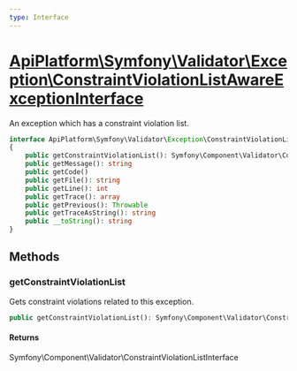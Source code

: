 ```yaml
---
type: Interface
---
```


# [ApiPlatform\Symfony\Validator\Exception\ConstraintViolationListAwareExceptionInterface](/docs/v3.2/reference/Symfony/Validator/Exception/ConstraintViolationListAwareExceptionInterface)

An exception which has a constraint violation list.

```php
interface ApiPlatform\Symfony\Validator\Exception\ConstraintViolationListAwareExceptionInterface implements `<a href="/docs/v3.2/reference/Metadata/Exception/ExceptionInterface">ApiPlatform\Metadata\Exception\ExceptionInterface</a>`, Stringable, Throwable
{
    public getConstraintViolationList(): Symfony\Component\Validator\ConstraintViolationListInterface
    public getMessage(): string
    public getCode()
    public getFile(): string
    public getLine(): int
    public getTrace(): array
    public getPrevious(): Throwable
    public getTraceAsString(): string
    public __toString(): string
}
```
## Methods

### getConstraintViolationList

Gets constraint violations related to this exception.

```php
public getConstraintViolationList(): Symfony\Component\Validator\ConstraintViolationListInterface
```

#### Returns

Symfony\Component\Validator\ConstraintViolationListInterface
